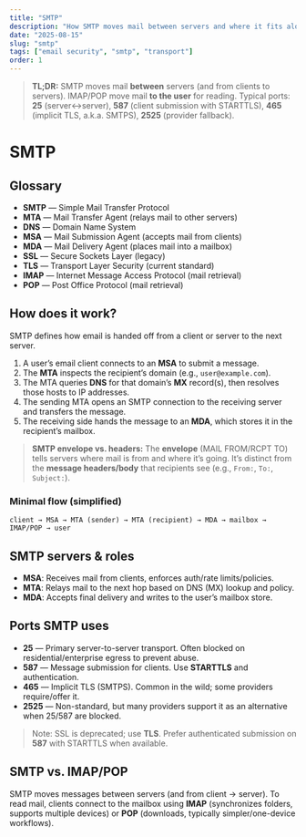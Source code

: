 ```yaml
---
title: "SMTP"
description: "How SMTP moves mail between servers and where it fits alongside IMAP/POP."
date: "2025-08-15"
slug: "smtp"
tags: ["email security", "smtp", "transport"]
order: 1
---
```


> **TL;DR:** SMTP moves mail **between** servers (and from clients to servers). IMAP/POP move mail **to the user** for reading. Typical ports: **25** (server↔server), **587** (client submission with STARTTLS), **465** (implicit TLS, a.k.a. SMTPS), **2525** (provider fallback).

# SMTP

## Glossary

- **SMTP** — Simple Mail Transfer Protocol
- **MTA** — Mail Transfer Agent (relays mail to other servers)
- **DNS** — Domain Name System
- **MSA** — Mail Submission Agent (accepts mail from clients)
- **MDA** — Mail Delivery Agent (places mail into a mailbox)
- **SSL** — Secure Sockets Layer (legacy)
- **TLS** — Transport Layer Security (current standard)
- **IMAP** — Internet Message Access Protocol (mail retrieval)
- **POP** — Post Office Protocol (mail retrieval)

## How does it work?

SMTP defines how email is handed off from a client or server to the next server.

1. A user’s email client connects to an **MSA** to submit a message.
2. The **MTA** inspects the recipient’s domain (e.g., `user@example.com`).
3. The MTA queries **DNS** for that domain’s **MX** record(s), then resolves those hosts to IP addresses.
4. The sending MTA opens an SMTP connection to the receiving server and transfers the message.
5. The receiving side hands the message to an **MDA**, which stores it in the recipient’s mailbox.

> **SMTP envelope vs. headers:** The **envelope** (MAIL FROM/RCPT TO) tells servers where mail is from and where it’s going. It’s distinct from the **message headers/body** that recipients see (e.g., `From:`, `To:`, `Subject:`).

### Minimal flow (simplified)

```
client → MSA → MTA (sender) → MTA (recipient) → MDA → mailbox → IMAP/POP → user
```

## SMTP servers & roles

- **MSA**: Receives mail from clients, enforces auth/rate limits/policies.
- **MTA**: Relays mail to the next hop based on DNS (MX) lookup and policy.
- **MDA**: Accepts final delivery and writes to the user’s mailbox store.

## Ports SMTP uses

- **25** — Primary server-to-server transport. Often blocked on residential/enterprise egress to prevent abuse.
- **587** — Message submission for clients. Use **STARTTLS** and authentication.
- **465** — Implicit TLS (SMTPS). Common in the wild; some providers require/offer it.
- **2525** — Non-standard, but many providers support it as an alternative when 25/587 are blocked.

> Note: SSL is deprecated; use **TLS**. Prefer authenticated submission on **587** with STARTTLS when available.

## SMTP vs. IMAP/POP

SMTP moves messages between servers (and from client → server). To read mail, clients connect to the mailbox using **IMAP** (synchronizes folders, supports multiple devices) or **POP** (downloads, typically simpler/one-device workflows).

